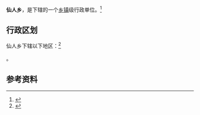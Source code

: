 {{中国乡级行政区|14/03/22/200/000}}

'''仙人乡'''，是{{PRC admin/fullname|14/03/22/200/000|3}}下辖的一个[[乡镇|乡镇]]级行政单位。<ref>{{PRC admin/ref sgc|{{PRC admin/parent|14/03/22/200/000}}}}</ref>

== 行政区划 ==

仙人乡下辖以下地区：<ref>{{PRC admin/ref sgc|14/03/22/200/000}}</ref>

{{PRC admin/children|14/03/22/200/000}}。

== 参考资料 ==

{{reflist}}

{{行政区划小作品}}
{{PRC admin/navcat|14/03/22/200/000}}